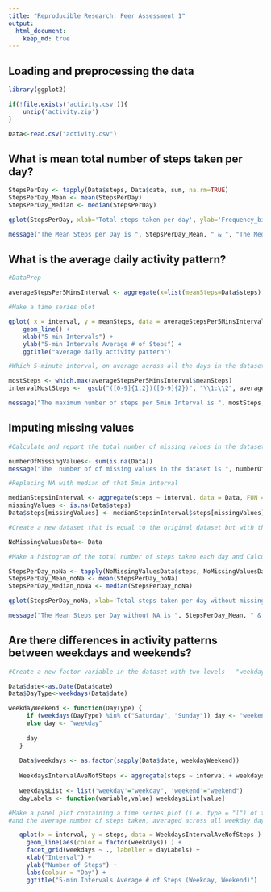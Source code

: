 ```yaml
---
title: "Reproducible Research: Peer Assessment 1"
output: 
  html_document:
    keep_md: true
---
```



## Loading and preprocessing the data

```r
library(ggplot2)

if(!file.exists('activity.csv')){
    unzip('activity.zip')
}

Data<-read.csv("activity.csv")


```

## What is mean total number of steps taken per day?
```r

StepsPerDay <- tapply(Data$steps, Data$date, sum, na.rm=TRUE)
StepsPerDay_Mean <- mean(StepsPerDay)
StepsPerDay_Median <- median(StepsPerDay)

qplot(StepsPerDay, xlab='Total steps taken per day', ylab='Frequency_binwith=1000', binwidth=1000)

message("The Mean Steps per Day is ", StepsPerDay_Mean, " & ", "The Median Steps per Day is ", StepsPerDay_Median)

```

## What is the average daily activity pattern?

```r
#DataPrep

averageStepsPer5MinsInterval <- aggregate(x=list(meanSteps=Data$steps), by=list(interval=Data$interval), FUN=mean, na.rm=TRUE)

#Make a time series plot

qplot( x = interval, y = meanSteps, data = averageStepsPer5MinsInterval ) +
    geom_line() +
    xlab("5-min Intervals") +
    ylab("5-min Intervals Average # of Steps") +
    ggtitle("average daily activity pattern")

#Which 5-minute interval, on average across all the days in the dataset, contains the maximum number of steps?

mostSteps <- which.max(averageStepsPer5MinsInterval$meanSteps)
intervalMostSteps <-  gsub("([0-9]{1,2})([0-9]{2})", "\\1:\\2", averageStepsPer5MinsInterval[mostSteps,'interval'])

message("The maximum number of steps per 5min Interval is ", mostSteps, ", ", "in the interval ", intervalMostSteps)
```

## Imputing missing values

```r

#Calculate and report the total number of missing values in the dataset

numberOfMissingValues<- sum(is.na(Data))
message("The  number of of missing values in the dataset is ", numberOfMissingValues)

#Replacing NA with median of that 5min interval

medianStepsinInterval <- aggregate(steps ~ interval, data = Data, FUN = median)
missingValues <- is.na(Data$steps)
Data$steps[missingValues] <- medianStepsinInterval$steps[missingValues]

#Create a new dataset that is equal to the original dataset but with the missing data filled in.

NoMissingValuesData<- Data

#Make a histogram of the total number of steps taken each day and Calculate and report the mean and median

StepsPerDay_noNa <- tapply(NoMissingValuesData$steps, NoMissingValuesData$date, sum, na.rm=TRUE)
StepsPerDay_Mean_noNa <- mean(StepsPerDay_noNa)
StepsPerDay_Median_noNa <- median(StepsPerDay_noNa)

qplot(StepsPerDay_noNa, xlab='Total steps taken per day without missing values', ylab='Frequency_binwith=1000', binwidth=1000)

message("The Mean Steps per Day without NA is ", StepsPerDay_Mean, " & ", "The Median Steps per Day without NA is ", StepsPerDay_Median)

```
## Are there differences in activity patterns between weekdays and weekends?

```r
#Create a new factor variable in the dataset with two levels - "weekday" and "weekend" indicating whether a given date is a weekday or weekend day.

Data$date<-as.Date(Data$date)
Data$DayType<-weekdays(Data$date)

weekdayWeekend <- function(DayType) {
     if (weekdays(DayType) %in% c("Saturday", "Sunday")) day <- "weekend"
     else day <- "weekday"
     
     day
   }
   
   Data$weekdays <- as.factor(sapply(Data$date, weekdayWeekend))
   
   WeekdaysIntervalAveNofSteps <- aggregate(steps ~ interval + weekdays, data = Data, mean)
   
   weekdaysList <- list('weekday'="weekday", 'weekend'="weekend")
   dayLabels <- function(variable,value) weekdaysList[value]

#Make a panel plot containing a time series plot (i.e. type = "l") of the 5-minute interval (x-axis)
#and the average number of steps taken, averaged across all weekday days or weekend days (y-axis).

   qplot(x = interval, y = steps, data = WeekdaysIntervalAveNofSteps ) +
     geom_line(aes(color = factor(weekdays)) ) + 
     facet_grid(weekdays ~ ., labeller = dayLabels) +
     xlab("Interval") +
     ylab("Number of Steps") +
     labs(colour = "Day") +
     ggtitle("5-min Intervals Average # of Steps (Weekday, Weekend)")

```



